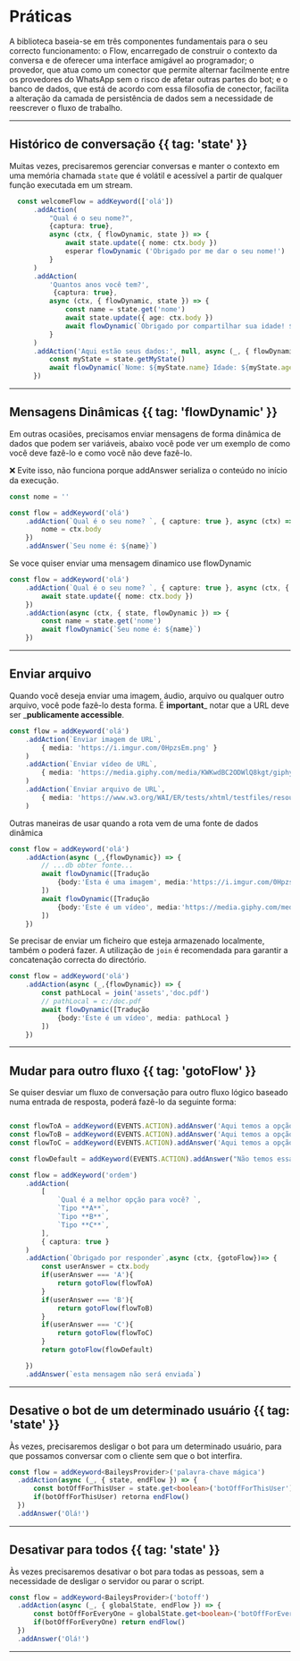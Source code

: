
# Práticas

A biblioteca baseia-se em três componentes fundamentais para o seu correcto funcionamento: o Flow, encarregado de construir o contexto da conversa e de oferecer uma interface amigável ao programador; o provedor, que atua como um conector que permite alternar facilmente entre os provedores do WhatsApp sem o risco de afetar outras partes do bot; e o banco de dados, que está de acordo com essa filosofia de conector, facilita a alteração da camada de persistência de dados sem a necessidade de reescrever o fluxo de trabalho.

---

## Histórico de conversação {{ tag: 'state'  }}

Muitas vezes, precisaremos gerenciar conversas e manter o contexto em uma memória chamada `state` que é volátil e acessível a partir de qualquer função executada em um stream.


```ts 
  const welcomeFlow = addKeyword(['olá'])
      .addAction(
          "Qual é o seu nome?",
          {captura: true},
          async (ctx, { flowDynamic, state }) => {
              await state.update({ nome: ctx.body })
              esperar flowDynamic ('Obrigado por me dar o seu nome!')
          }
      )
      .addAction(
          'Quantos anos você tem?',
           {captura: true},
          async (ctx, { flowDynamic, state }) => {
              const name = state.get('nome')
              await state.update({ age: ctx.body })
              await flowDynamic(`Obrigado por compartilhar sua idade! ${name}`)
          }
      )
      .addAction('Aqui estão seus dados:', null, async (_, { flowDynamic, state }) => {
          const myState = state.getMyState()
          await flowDynamic(`Nome: ${myState.name} Idade: ${myState.age}`)
      })
```



---

## Mensagens Dinâmicas {{ tag: 'flowDynamic'  }}

Em outras ocasiões, precisamos enviar mensagens de forma dinâmica de dados que podem ser variáveis, abaixo você pode ver um exemplo de como você deve fazê-lo e como você não deve fazê-lo.

<Error>
 ❌ Evite isso, não funciona porque addAnswer serializa o conteúdo no início da execução.
</Error>

```ts
const nome = ''

const flow = addKeyword('olá')
    .addAction(`Qual é o seu nome? `, { capture: true }, async (ctx) => {
        nome = ctx.body
    })
    .addAnswer(`Seu nome é: ${name}`)
```
<Note>
Se voce quiser enviar uma mensagem dinamico use flowDynamic
</Note>

```ts
const flow = addKeyword('olá')
    .addAction(`Qual é o seu nome? `, { capture: true }, async (ctx, { state }) => {
        await state.update({ nome: ctx.body })
    })
    .addAction(async (ctx, { state, flowDynamic }) => {
        const name = state.get('nome')
        await flowDynamic(`Seu nome é: ${name}`)
    })
```

---

## Enviar arquivo

Quando você deseja enviar uma imagem, áudio, arquivo ou qualquer outro arquivo, você pode fazê-lo desta forma. É __important___ notar que a URL deve ser ___publicamente accessible__.

```ts
const flow = addKeyword('olá')
    .addAction(`Enviar imagem de URL`, 
        { media: 'https://i.imgur.com/0HpzsEm.png' }
    )
    .addAction(`Enviar vídeo de URL`, 
        { media: 'https://media.giphy.com/media/KWKwdBC2ODWlQ8kgt/giphy.mp4' }
    )
    .addAction(`Enviar arquivo de URL`, 
        { media: 'https://www.w3.org/WAI/ER/tests/xhtml/testfiles/resources/pdf/dummy.pdf' }
    )
```

Outras maneiras de usar quando a rota vem de uma fonte de dados dinâmica

```ts
const flow = addKeyword('olá')
    .addAction(async (_,{flowDynamic}) => {
        // ...db obter fonte...
        await flowDynamic([Tradução
            {body:'Esta é uma imagem', media:'https://i.imgur.com/0HpzsEm.png'}
        ])
        await flowDynamic([Tradução
            {body:'Este é um vídeo', media:'https://media.giphy.com/media/KWKwdBC2ODWlQ8kgt/giphy.mp4'}
        ])
    })

```
Se precisar de enviar um ficheiro que esteja armazenado localmente, também o poderá fazer. A utilização de `join` é recomendada para garantir a concatenação correcta do directório.

```ts
const flow = addKeyword('olá')
    .addAction(async (_,{flowDynamic}) => {
        const pathLocal = join('assets','doc.pdf')
        // pathLocal = c:/doc.pdf
        await flowDynamic([Tradução
            {body:'Este é um vídeo', media: pathLocal }
        ])
    })

```

---

## Mudar para outro fluxo {{ tag: 'gotoFlow'  }}

Se quiser desviar um fluxo de conversação para outro fluxo lógico baseado numa entrada de resposta, poderá fazê-lo da seguinte forma:

```ts

const flowToA = addKeyword(EVENTS.ACTION).addAnswer('Aqui temos a opção A!')
const flowToB = addKeyword(EVENTS.ACTION).addAnswer('Aqui temos a opção B!')
const flowToC = addKeyword(EVENTS.ACTION).addAnswer('Aqui temos a opção C!')

const flowDefault = addKeyword(EVENTS.ACTION).addAnswer("Não temos essa opção 🤔")

const flow = addKeyword('ordem')
    .addAction(
        [
            `Qual é a melhor opção para você? `,
            `Tipo **A**`,
            `Tipo **B**`,
            `Tipo **C**`,
        ], 
        { captura: true }
    )
    .addAction(`Obrigado por responder`,async (ctx, {gotoFlow})=> {
        const userAnswer = ctx.body
        if(userAnswer === 'A'){
            return gotoFlow(flowToA)
        } 
        if(userAnswer === 'B'){
            return gotoFlow(flowToB)
        } 
        if(userAnswer === 'C'){
            return gotoFlow(flowToC)
        } 
        return gotoFlow(flowDefault)

    })
    .addAnswer(`esta mensagem não será enviada`)
```

---

## Desative o bot de um determinado usuário {{ tag: 'state'  }}

Às vezes, precisaremos desligar o bot para um determinado usuário, para que possamos conversar com o cliente sem que o bot interfira.

```ts
const flow = addKeyword<BaileysProvider>('palavra-chave mágica')
  .addAction(async (_, { state, endFlow }) => {
      const botOffForThisUser = state.get<boolean>('botOffForThisUser')
      if(botOffForThisUser) retorna endFlow()
  })
  .addAnswer('Olá!')
```

---

## Desativar para todos {{ tag: 'state'  }}

Às vezes precisaremos desativar o bot para todas as pessoas, sem a necessidade de desligar o servidor ou parar o script.

```ts
const flow = addKeyword<BaileysProvider>('botoff')
  .addAction(async (_, { globalState, endFlow }) => {
      const botOffForEveryOne = globalState.get<boolean>('botOffForEveryOne')
      if(botOffForEveryOne) return endFlow()
  })
  .addAnswer('Olá!')
```

---